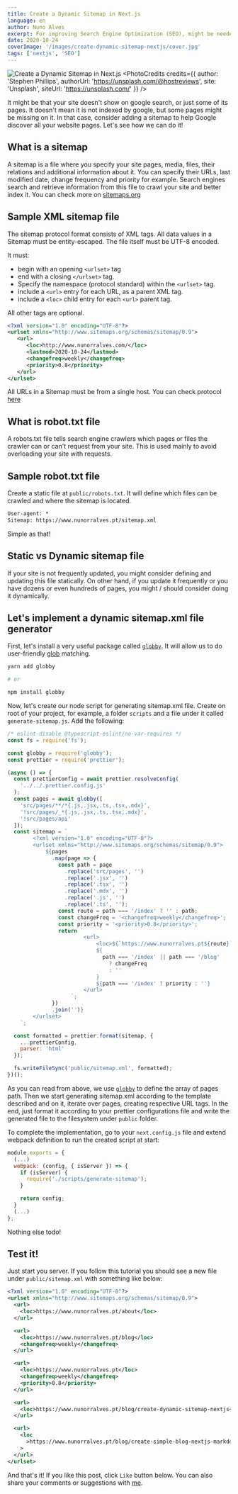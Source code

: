 ```yaml
---
title: Create a Dynamic Sitemap in Next.js
language: en
author: Nuno Alves
excerpt: For improving Search Engine Optimization (SEO), might be needed to add a sitemap or robots.txt file to your Next.js site. Let's create one dynamically.
date: 2020-10-24
coverImage: '/images/create-dynamic-sitemap-nextjs/cover.jpg'
tags: ['nextjs', 'SEO']
---
```


![Create a Dynamic Sitemap in Next.js](/images/create-dynamic-sitemap-nextjs/cover.jpg)
<PhotoCredits
  credits={{
    author: 'Stephen Phillips',
    authorUrl: 'https://unsplash.com/@hostreviews',
    site: 'Unsplash',
    siteUrl: 'https://unsplash.com/'
  }}
/>

It might be that your site doesn't show on google search, or just some of its pages. It doesn't mean it is not indexed by google, but some pages might be missing on it. In that case, consider adding a sitemap to help Google discover all your website pages. Let's see how we can do it!

## What is a sitemap

A sitemap is a file where you specify your site pages, media, files, their relations and additional information about it.
You can specify their URLs, last modified date, change frequency and priority for example.
Search engines search and retrieve information from this file to crawl your site and better index it. You can check more on [sitemaps.org](https://www.sitemaps.org/)

## Sample XML sitemap file

The sitemap protocol format consists of XML tags. All data values in a Sitemap must be entity-escaped. The file itself must be UTF-8 encoded.

It must:
- begin with an opening `<urlset>` tag 
- end with a closing `</urlset>` tag.
- Specify the namespace (protocol standard) within the `<urlset>` tag.
- include a `<url>` entry for each URL, as a parent XML tag.
- include a `<loc>` child entry for each `<url>` parent tag.

All other tags are optional. 

```xml
<?xml version="1.0" encoding="UTF-8"?>
<urlset xmlns="http://www.sitemaps.org/schemas/sitemap/0.9">
   <url>
      <loc>http://www.nunorralves.com/</loc>
      <lastmod>2020-10-24</lastmod>
      <changefreq>weekly</changefreq>
      <priority>0.8</priority>
   </url>
</urlset> 
```

All URLs in a Sitemap must be from a single host. You can check protocol [here](https://www.sitemaps.org/protocol.html)

## What is robot.txt file

A robots.txt file tells search engine crawlers which pages or files the crawler can or can't request from your site. This is used mainly to avoid overloading your site with requests.

## Sample robot.txt file

Create a static file at `public/robots.txt`. It will define which files can be crawled and where the sitemap is located.

```txt
User-agent: *
Sitemap: https://www.nunorralves.pt/sitemap.xml
```  

Simple as that!
  
## Static vs Dynamic sitemap file

If your site is not frequently updated, you might consider defining and updating this file statically. On other hand, if you update it frequently or you have dozens or even hundreds of pages, you might / should consider doing it dynamically.

## Let's implement a dynamic sitemap.xml file generator

First, let's install a very useful package called [`globby`](https://github.com/sindresorhus/globby). It will allow us to do user-friendly [glob](https://en.wikipedia.org/wiki/Glob_(programming)) matching.

```bash
yarn add globby

# or

npm install globby
```

Now, let's create our node script for generating sitemap.xml file. Create on root of your project, for example, a folder `scripts` and a file under it called `generate-sitemap.js`. Add the following:

```js
/* eslint-disable @typescript-eslint/no-var-requires */
const fs = require('fs');

const globby = require('globby');
const prettier = require('prettier');

(async () => {
  const prettierConfig = await prettier.resolveConfig(
    '../../.prettier.config.js'
  );
  const pages = await globby([
    'src/pages/**/*{.js,.jsx,.ts,.tsx,.mdx}',
    '!src/pages/_*{.js,.jsx,.ts,.tsx,.mdx}',
    '!src/pages/api'
  ]);
  const sitemap = `
        <?xml version="1.0" encoding="UTF-8"?>
        <urlset xmlns="http://www.sitemaps.org/schemas/sitemap/0.9">
            ${pages
              .map(page => {
                const path = page
                  .replace('src/pages', '')
                  .replace('.jsx', '')
                  .replace('.tsx', '')
                  .replace('.mdx', '')
                  .replace('.js', '')
                  .replace('.ts', '');
                const route = path === '/index' ? '' : path;
                const changeFreq = '<changefreq>weekly</changefreq>';
                const priority = '<priority>0.8</priority>';
                return `
                        <url>
                            <loc>${`https://www.nunorralves.pt${route}`}</loc>
                            ${
                              path === '/index' || path === '/blog'
                                ? changeFreq
                                : ''
                            }
                            ${path === '/index' ? priority : ''}
                        </url>
                    `;
              })
              .join('')}
        </urlset>
    `;

  const formatted = prettier.format(sitemap, {
    ...prettierConfig,
    parser: 'html'
  });

  fs.writeFileSync('public/sitemap.xml', formatted);
})();
```

As you can read from above, we use [`globby`](https://github.com/sindresorhus/globby) to define the array of pages path. Then we start generating sitemap.xml according to the template described and on it, iterate over pages, creating respective URL tags. In the end, just format it according to your prettier configurations file and write the generated file to the filesystem under `public` folder.

To complete the implementation, go to your `next.config.js` file and extend webpack definition to run the created script at start:

```js
module.exports = {
  (...)
  webpack: (config, { isServer }) => {
    if (isServer) {
      require('./scripts/generate-sitemap');
    }

    return config;
  }
  (...)
};
```

Nothing else todo!


## Test it!

Just start you server. If you follow this tutorial you should see a new file under `public/sitemap.xml` with something like below:

```xml
<?xml version="1.0" encoding="UTF-8"?>
<urlset xmlns="http://www.sitemaps.org/schemas/sitemap/0.9">
  <url>
    <loc>https://www.nunorralves.pt/about</loc>
  </url>

  <url>
    <loc>https://www.nunorralves.pt/blog</loc>
    <changefreq>weekly</changefreq>
  </url>

  <url>
    <loc>https://www.nunorralves.pt</loc>
    <changefreq>weekly</changefreq>
    <priority>0.8</priority>
  </url>

  <url>
    <loc>https://www.nunorralves.pt/blog/create-dynamic-sitemap-nextjs</loc>
  </url>

  <url>
    <loc
      >https://www.nunorralves.pt/blog/create-simple-blog-nextjs-markdown</loc
    >
  </url>
</urlset>
```

And that's it!
If you like this post, click `Like` button below. You can also share your comments or suggestions with [me](/about).